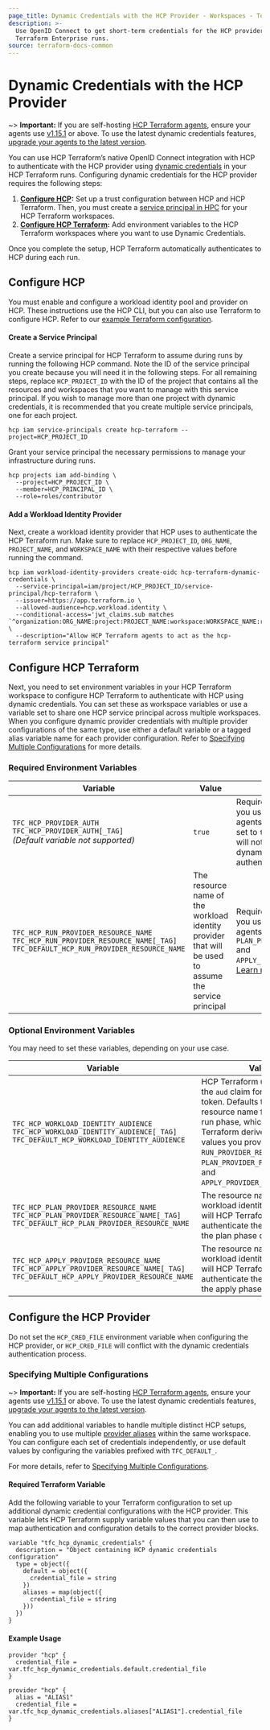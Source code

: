 ```yaml
---
page_title: Dynamic Credentials with the HCP Provider - Workspaces - Terraform Enterprise
description: >-
  Use OpenID Connect to get short-term credentials for the HCP provider in your
  Terraform Enterprise runs.
source: terraform-docs-common
---
```


# Dynamic Credentials with the HCP Provider

~> **Important:** If you are self-hosting [HCP Terraform agents](/terraform/cloud-docs/agents), ensure your agents use [v1.15.1](/terraform/cloud-docs/agents/changelog#1-15-1-05-01-2024) or above. To use the latest dynamic credentials features, [upgrade your agents to the latest version](/terraform/cloud-docs/agents/changelog).

You can use HCP Terraform’s native OpenID Connect integration with HCP to authenticate with the HCP provider using [dynamic credentials](/terraform/enterprise/workspaces/dynamic-provider-credentials) in your HCP Terraform runs. Configuring dynamic credentials for the HCP provider requires the following steps:

1.  **[Configure HCP](#configure-hcp):** Set up a trust configuration between HCP and HCP Terraform. Then, you must create a [service principal in HPC](/hcp/docs/hcp/admin/iam/service-principal) for your HCP Terraform workspaces.
2.  **[Configure HCP Terraform](#configure-hcp-terraform):** Add environment variables to the HCP Terraform workspaces where you want to use Dynamic Credentials.

Once you complete the setup, HCP Terraform automatically authenticates to HCP during each run.

## Configure HCP

You must enable and configure a workload identity pool and provider on HCP. These instructions use the HCP CLI, but you can also use Terraform to configure HCP. Refer to our [example Terraform configuration](https://github.com/hashicorp/terraform-dynamic-credentials-setup-examples/tree/main/hcp).

#### Create a Service Principal

Create a service principal for HCP Terraform to assume during runs by running the following HCP command. Note the ID of the service principal you create because you will need it in the following steps. For all remaining steps, replace `HCP_PROJECT_ID` with the ID of the project that contains all the resources and workspaces that you want to manage with this service principal. If you wish to manage more than one project with dynamic credentials, it is recommended that you create multiple service principals, one for each project.

```shell
hcp iam service-principals create hcp-terraform --project=HCP_PROJECT_ID
```

Grant your service principal the necessary permissions to manage your infrastructure during runs.

```shell
hcp projects iam add-binding \
  --project=HCP_PROJECT_ID \
  --member=HCP_PRINCIPAL_ID \
  --role=roles/contributor
```

#### Add a Workload Identity Provider

Next, create a workload identity provider that HCP uses to authenticate the HCP Terraform run. Make sure to replace `HCP_PROJECT_ID`, `ORG_NAME`, `PROJECT_NAME`, and `WORKSPACE_NAME` with their respective values before running the command.

```shell
hcp iam workload-identity-providers create-oidc hcp-terraform-dynamic-credentials \
  --service-principal=iam/project/HCP_PROJECT_ID/service-principal/hcp-terraform \
  --issuer=https://app.terraform.io \
  --allowed-audience=hcp.workload.identity \
  --conditional-access='jwt_claims.sub matches `^organization:ORG_NAME:project:PROJECT_NAME:workspace:WORKSPACE_NAME:run_phase:.*`' \
  --description="Allow HCP Terraform agents to act as the hcp-terraform service principal"
```

## Configure HCP Terraform

Next, you need to set environment variables in your HCP Terraform workspace to configure HCP Terraform to authenticate with HCP using dynamic credentials. You can set these as workspace variables or use a variable set to share one HCP service principal across multiple workspaces. When you configure dynamic provider credentials with multiple provider configurations of the same type, use either a default variable or a tagged alias variable name for each provider configuration. Refer to [Specifying Multiple Configurations](#specifying-multiple-configurations) for more details.

### Required Environment Variables

| Variable                                                                                                                               | Value                                                                                                 | Notes                                                                                                                                                                                                   |
| -------------------------------------------------------------------------------------------------------------------------------------- | ----------------------------------------------------------------------------------------------------- | ------------------------------------------------------------------------------------------------------------------------------------------------------------------------------------------------------- |
| `TFC_HCP_PROVIDER_AUTH`<br />`TFC_HCP_PROVIDER_AUTH[_TAG]`<br />_(Default variable not supported)_                                     | `true`                                                                                                | Requires **v1.15.1** or later if you use self-managing agents. Must be present and set to `true`, or HCP Terraform will not attempt to use dynamic credentials to authenticate to HCP.                  |
| `TFC_HCP_RUN_PROVIDER_RESOURCE_NAME`<br />`TFC_HCP_RUN_PROVIDER_RESOURCE_NAME[_TAG]`<br />`TFC_DEFAULT_HCP_RUN_PROVIDER_RESOURCE_NAME` | The resource name of the workload identity provider that will be used to assume the service principal | Requires **v1.15.1** or later if you use self-managing agents. Optional if you provide `PLAN_PROVIDER_RESOURCE_NAME` and `APPLY_PROVIDER_RESOURCE_NAME`. [Learn more](#optional-environment-variables). |

### Optional Environment Variables

You may need to set these variables, depending on your use case.

| Variable                                                                                                                                     | Value                                                                                                                                                                                                                                                                                             | Notes                                                                                                                               |
| -------------------------------------------------------------------------------------------------------------------------------------------- | ------------------------------------------------------------------------------------------------------------------------------------------------------------------------------------------------------------------------------------------------------------------------------------------------- | ----------------------------------------------------------------------------------------------------------------------------------- |
| `TFC_HCP_WORKLOAD_IDENTITY_AUDIENCE`<br />`TFC_HCP_WORKLOAD_IDENTITY_AUDIENCE[_TAG]`<br />`TFC_DEFAULT_HCP_WORKLOAD_IDENTITY_AUDIENCE`       | HCP Terraform uses this as the `aud` claim for the identity token. Defaults to the provider resource name for the current run phase, which HCP Terraform derives from the values you provide for `RUN_PROVIDER_RESOURCE_NAME`, `PLAN_PROVIDER_RESOURCE_NAME`, and `APPLY_PROVIDER_RESOURCE_NAME`. | Requires **v1.15.1** or later if you use self-managing agents. This is one of the default `aud` formats that HCP accepts.           |
| `TFC_HCP_PLAN_PROVIDER_RESOURCE_NAME`<br />`TFC_HCP_PLAN_PROVIDER_RESOURCE_NAME[_TAG]`<br />`TFC_DEFAULT_HCP_PLAN_PROVIDER_RESOURCE_NAME`    | The resource name of the workload identity provider that will HCP Terraform will use to authenticate the agent during the plan phase of a run.                                                                                                                                                    | Requires **v1.15.1** or later if self-managing agents. Will fall back to the value of `RUN_PROVIDER_RESOURCE_NAME` if not provided. |
| `TFC_HCP_APPLY_PROVIDER_RESOURCE_NAME`<br />`TFC_HCP_APPLY_PROVIDER_RESOURCE_NAME[_TAG]`<br />`TFC_DEFAULT_HCP_APPLY_PROVIDER_RESOURCE_NAME` | The resource name of the workload identity provider that will HCP Terraform will use to authenticate the agent during the apply phase of a run.                                                                                                                                                   | Requires **v1.15.1** or later if self-managing agents. Will fall back to the value of `RUN_PROVIDER_RESOURCE_NAME` if not provided. |

## Configure the HCP Provider

Do not set the `HCP_CRED_FILE` environment variable when configuring the HCP provider, or `HCP_CRED_FILE` will conflict with the dynamic credentials authentication process.

### Specifying Multiple Configurations

~> **Important:** If you are self-hosting [HCP Terraform agents](/terraform/cloud-docs/agents), ensure your agents use [v1.15.1](/terraform/cloud-docs/agents/changelog#1-15-1-05-01-2024) or above. To use the latest dynamic credentials features, [upgrade your agents to the latest version](/terraform/cloud-docs/agents/changelog).

You can add additional variables to handle multiple distinct HCP setups, enabling you to use multiple [provider aliases](/terraform/language/providers/configuration#alias-multiple-provider-configurations) within the same workspace. You can configure each set of credentials independently, or use default values by configuring the variables prefixed with `TFC_DEFAULT_`.

For more details, refer to [Specifying Multiple Configurations](/terraform/enterprise/workspaces/dynamic-provider-credentials/specifying-multiple-configurations).

#### Required Terraform Variable

Add the following variable to your Terraform configuration to set up additional dynamic credential configurations with the HCP provider. This variable lets HCP Terraform supply variable values that you can then use to map authentication and configuration details to the correct provider blocks.

```hcl
variable "tfc_hcp_dynamic_credentials" {
  description = "Object containing HCP dynamic credentials configuration"
  type = object({
    default = object({
      credential_file = string
    })
    aliases = map(object({
      credential_file = string
    }))
  })
}
```

#### Example Usage

```hcl
provider "hcp" {
  credential_file = var.tfc_hcp_dynamic_credentials.default.credential_file
}

provider "hcp" {
  alias = "ALIAS1"
  credential_file = var.tfc_hcp_dynamic_credentials.aliases["ALIAS1"].credential_file
}
```

